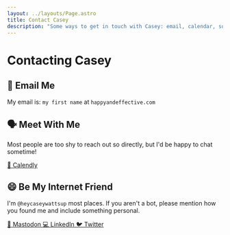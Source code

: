 ```yaml
---
layout: ../layouts/Page.astro
title: Contact Casey
description: "Some ways to get in touch with Casey: email, calendar, social media."
---
```


# Contacting Casey

## 📧 Email Me

My email is: `my first name` at `happyandeffective.com`

## 🗣️ Meet With Me

Most people are too shy to reach out so directly, but I'd be happy to chat sometime!

<a class="link text-center" href="https://calendly.com/happyandeffective">
  📆 Calendly
</a>

## 😄 Be My Internet Friend

I'm `@heycaseywattsup` most places. If you aren't a bot, please mention how you found me and include something personal.

<a class="link text-center" href="https://social.coop/@heycaseywattsup">
  🐘 Mastodon
</a>

<a class="link text-center" href="https://www.twitter.com/heycaseywattsup">
  💻 LinkedIn
</a>

<a class="link text-center" href="https://www.twitter.com/heycaseywattsup">
  🐦 Twitter
</a>
